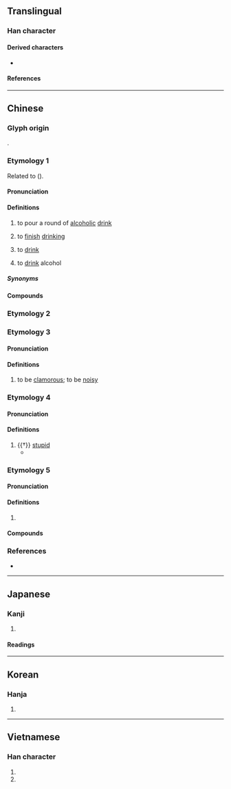 {{character info}}
==Translingual==

===Han character===
{{Han char|rn=30|rad=口|as=08|sn=11|four=6409|canj=RDD|ids=⿰口林}}

====Derived characters====
* {{l|mul|[[𪢇]]}}

====References====
{{Han ref|kx=0195.030|dkj=03806|dj=0416.030|hdz=10637.070|uh=5549}}

----

==Chinese==

===Glyph origin===
{{Han etym}}
{{Han compound|口|林|ls=psc|c1=s|c2=p|t1=mouth}}.

===Etymology 1===
{{zh-forms|alt=𠵂,飲-dialectal,啿-Teochew}}
Related to {{cog|th|ดื่ม||to drink}} ({{zh-ref|Schuessler, 2007}}).

{{etystub|zh}}

====Pronunciation====
{{zh-pron
|m=lán
|c=laam4
|h=pfs=lîm
|mn=ml,jj,tw:lim/xm,qz:lâm
|mn_note=lim - vernacular; lâm - literary
|mn-t=lim1/nim1/ning1
|mn-t_note=lim1 - Chaozou, Shantou; nim1 - Jieyang; ning1 - Chenghai
|mc=y
|oc=y
|cat=v
}}

====Definitions====
{{zh-hanzi}}

# {{zh-hd}} to pour a round of [[alcoholic]] [[drink]]
# {{zh-hd}} to [[finish]] [[drink]]ing
# {{lb|zh|Hakka|Min Nan}} to [[drink]]
#: {{zh-x|你 欲 啉 茶 抑是 咖啡？|Do you want to '''drink''' tea or coffee?|TW}}
# {{lb|zh|Hokkien}} to [[drink]] alcohol

=====Synonyms=====
{{zh-dial|喝}}

====Compounds====
{{zh-der|啉食|食啉𨑨|啉酒|啉茶|啉水|啉湯|啉酒醉}}

===Etymology 2===
{{zh-see|婪|hv}}

===Etymology 3===
{{zh-forms|alt=𠵂}}

====Pronunciation====
{{zh-pron
|m=lán
|c=laam4
|mc=y
|oc=y
|cat=v
}}

====Definitions====
{{zh-hanzi}}
# {{zh-hd}} to be [[clamorous]]; to be [[noisy]]

===Etymology 4===
{{zh-forms|alt=𠵂}}

====Pronunciation====
{{zh-pron
|m=lìn,làn,lèn
|cat=a
}}

====Definitions====
{{zh-hanzi}}

# {{†}} [[stupid]]
#* {{zh-x|足下 其實 啉{lìn}，休 裝 㖔。||ref=Xishuangji}}

===Etymology 5===
{{zh-forms}}

====Pronunciation====
{{zh-pron
|m=lín
|c=lam4
|mn-t=lim5
|cat=v
}}

====Definitions====
{{zh-hanzi}}

# {{zh-used2|t|dot=, especially of chemical names.}}

====Compounds====
{{zh-der|卟啉|喹啉|噌啉|咕啉|嗎啉|咔啉|喹喔啉|喹唑啉}}

===References===
* {{thcwd|7042}}

----

==Japanese==

===Kanji===
{{ja-kanji|rs=口08}}

# {{rfdef|ja|sort=口08}}

====Readings====
{{ja-readings|goon=[[らん]] (ran), [[りん]] (rin)|kanon=[[らん]] (ran), [[りん]] (rin)|kun=[[かまびすしい]] (kamabisushii), [[むさぼる]] (musaboru)}}

----

==Korean==

===Hanja===
{{ko-hanja|hangeul=람|rv=ram|mr=ram}}

# {{rfdef|ko|sort=口08}}

----

==Vietnamese==

===Han character===
{{vi-readings|rs=口08
|hanviet=lam, lâm
|nom=lâm, lùm, lăm, lảm, lầm, lẩm, lằm, rầm, rắm, rởm, trăm}}

# {{Nom form of|rởm|[[grotesque]]; [[ludicrous]]; [[ridiculous]]}}
# {{Nom form of|trăm|[[hundred]]}}